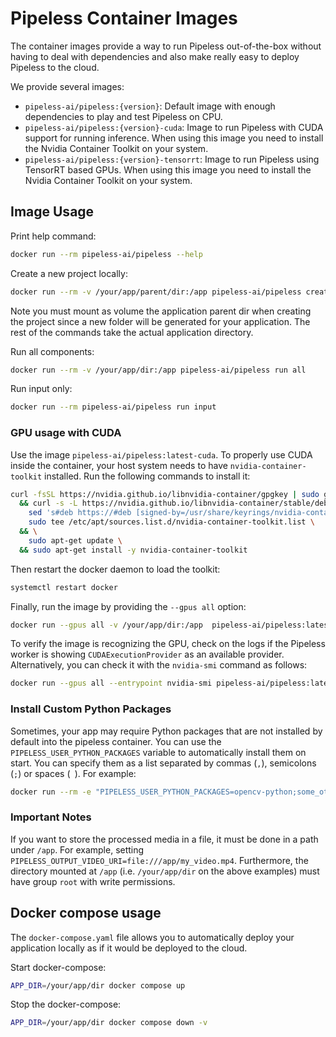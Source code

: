 # Pipeless Container Images

The container images provide a way to run Pipeless out-of-the-box without having to deal with dependencies and also make really easy to deploy Pipeless to the cloud.

We provide several images:

* `pipeless-ai/pipeless:{version}`: Default image with enough dependencies to play and test Pipeless on CPU.
* `pipeless-ai/pipeless:{version}-cuda`: Image to run Pipeless with CUDA support for running inference. When using this image you need to install the Nvidia Container Toolkit on your system.
* `pipeless-ai/pipeless:{version}-tensorrt`: Image to run Pipeless using TensorRT based GPUs. When using this image you need to install the Nvidia Container Toolkit on your system.


## Image Usage

Print help command:

```bash copy
docker run --rm pipeless-ai/pipeless --help
```

Create a new project locally:

```bash copy
docker run --rm -v /your/app/parent/dir:/app pipeless-ai/pipeless create project my_app_name
```
<Callout>
Note you must mount as volume the application parent dir when creating the project since a new folder will be generated for your application.
The rest of the commands take the actual application directory.
</Callout>

Run all components:

```bash copy
docker run --rm -v /your/app/dir:/app pipeless-ai/pipeless run all
```

Run input only:

```bash copy
docker run --rm pipeless-ai/pipeless run input
```

### GPU usage with CUDA

Use the image `pipeless-ai/pipeless:latest-cuda`. To properly use CUDA inside the container, your host system needs to have `nvidia-container-toolkit` installed. Run the following commands to install it:

```bash copy
curl -fsSL https://nvidia.github.io/libnvidia-container/gpgkey | sudo gpg --dearmor -o /usr/share/keyrings/nvidia-container-toolkit-keyring.gpg \
  && curl -s -L https://nvidia.github.io/libnvidia-container/stable/deb/nvidia-container-toolkit.list | \
    sed 's#deb https://#deb [signed-by=/usr/share/keyrings/nvidia-container-toolkit-keyring.gpg] https://#g' | \
    sudo tee /etc/apt/sources.list.d/nvidia-container-toolkit.list \
  && \
    sudo apt-get update \
  && sudo apt-get install -y nvidia-container-toolkit
```

Then restart the docker daemon to load the toolkit:

```bash copy
systemctl restart docker
```

Finally, run the image by providing the `--gpus all` option:

```bash copy
docker run --gpus all -v /your/app/dir:/app  pipeless-ai/pipeless:latest-cuda run 
```

To verify the image is recognizing the GPU, check on the logs if the Pipeless worker is showing `CUDAExecutionProvider` as an available provider. Alternatively, you can check it with the `nvidia-smi` command as follows:

```bash copy
docker run --gpus all --entrypoint nvidia-smi pipeless-ai/pipeless:latest-cuda
```

### Install Custom Python Packages

Sometimes, your app may require Python packages that are not installed by default into the pipeless container. You can use the `PIPELESS_USER_PYTHON_PACKAGES` variable to automatically install them on start. You can specify them as a list separated by commas (`,`), semicolons (`;`) or spaces (` `). For example:

```bash copy
docker run --rm -e "PIPELESS_USER_PYTHON_PACKAGES=opencv-python;some_other_package" pipeless-ai/pipeless run worker
```

### Important Notes

If you want to store the processed media in a file, it must be done in a path under `/app`. For example, setting `PIPELESS_OUTPUT_VIDEO_URI=file:///app/my_video.mp4`.
Furthermore, the directory mounted at `/app` (i.e. `/your/app/dir` on the above examples) must have group `root` with write permissions.

## Docker compose usage

The `docker-compose.yaml` file allows you to automatically deploy your application locally as if it would be deployed to the cloud.

Start docker-compose:

```bash copy
APP_DIR=/your/app/dir docker compose up
```

Stop the docker-compose:

```bash copy
APP_DIR=/your/app/dir docker compose down -v
```
